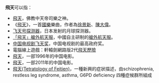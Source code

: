 '''飛天'''可以指：
* [[飛天_(佛教)|飛天]]，佛教中天帝司樂之神。
* 《[[飛天_(樂曲)|飛天]]》，一首[[國樂|國樂]]樂曲，作者為[[徐景新|徐景新]]、[[陳大偉_(中國音樂家)|陳大偉]]。
* [[飞天号探测器|飞天号探测器]]，日本发射的月球探测器。
* [[飛天_(艙外航天服)|「飛天」艙外航天服]]，中國自主研制的[[太空衣|艙外航天服]]。
* [[中国电视剧飞天奖|中国电视剧飞天奖]]，中国电视剧的最高政府奖。
* 電腦線上遊戲：軒轅劍網路版2代[[飛天歷險|飛天歷險]]
* [[飞天_(1996年電影)|飛天]]，一部1996年的中国电影。
* [[飞天_(2011年电影)|飛天]]，一部2011年的中国电影。
* [[飛天氏四重症_(Tetratology_of_Feitien)|飛天(Tetratology of Feitien)]]，一種新興的症狀描述，由schizophrenia, restless leg syndrome, asthma, G6PD deficiency 四種症候群所組成

{{disambig|Cat=二字作品消歧義}}